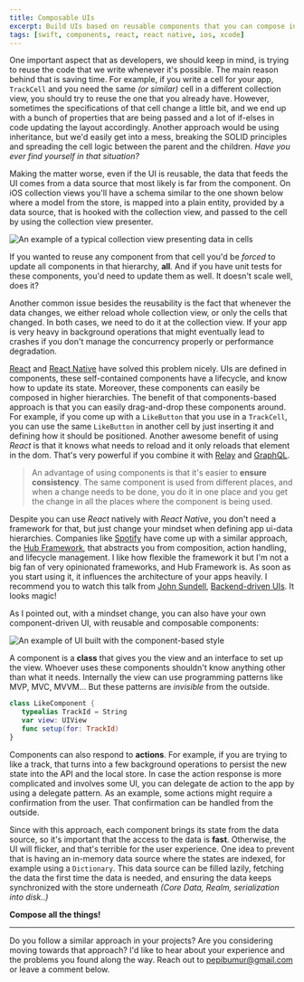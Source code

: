 ```yaml
---
title: Composable UIs
excerpt: Build UIs based on reusable components that you can compose in more complex hierarchies.
tags: [swift, components, react, react native, ios, xcode]
---
```


One important aspect that as developers, we should keep in mind, is trying to reuse the code that we write whenever it's possible. The main reason behind that is saving time. For example, if you write a cell for your app, `TrackCell` and you need the same _(or similar)_ cell in a different collection view, you should try to reuse the one that you already have. However, sometimes the specifications of that cell change a little bit, and we end up with a bunch of properties that are being passed and a lot of if-elses in code updating the layout accordingly. Another approach would be using inheritance, but we'd easily get into a mess, breaking the SOLID principles and spreading the cell logic between the parent and the children. _Have you ever find yourself in that situation?_

Making the matter worse, even if the UI is reusable, the data that feeds the UI comes from a data source that most likely is far from the component. On iOS collection views you'll have a schema similar to the one shown below where a model from the store, is mapped into a plain entity, provided by a data source, that is hooked with the collection view, and passed to the cell by using the collection view presenter.

![An example of a typical collection view presenting data in cells](/images/posts/components-without.png)

If you wanted to reuse any component from that cell you'd be _forced_ to update all components in that hierarchy, **all**. And if you have unit tests for these components, you'd need to update them as well. It doesn't scale well, does it?

Another common issue besides the reusability is the fact that whenever the data changes, we either reload whole collection view, or only the cells that changed. In both cases, we need to do it at the collection view. If your app is very heavy in background operations that might eventually lead to crashes if you don't manage the concurrency properly or performance degradation.

[React](https://facebook.github.io/react/) and [React Native]() have solved this problem nicely. UIs are defined in components, these self-contained components have a lifecycle, and know how to update its state. Moreover, these components can easily be composed in higher hierarchies. The benefit of that components-based approach is that you can easily drag-and-drop these components around. For example, if you come up with a `LikeButton` that you use in a `TrackCell`, you can use the same `LikeButton` in another cell by just inserting it and defining how it should be positioned. Another awesome benefit of using _React_ is that it knows what needs to reload and it only reloads that element in the dom. That's very powerful if you combine it with [Relay](https://facebook.github.io/relay/) and [GraphQL](http://graphql.org/learn/).

> An advantage of using components is that it's easier to **ensure consistency**. The same component is used from different places, and when a change needs to be done, you do it in one place and you get the change in all the places where the component is being used.

Despite you can use _React_ natively with _React Native_, you don't need a framework for that, but just change your mindset when defining app ui-data hierarchies. Companies like [Spotify](https://spotify.com) have come up with a similar approach, the [Hub Framework](https://github.com/spotify/HubFramework), that abstracts you from composition, action handling, and lifecycle management. I like how flexible the framework it but I'm not a big fan of very opinionated frameworks, and Hub Framework is. As soon as you start using it, it influences the architecture of your apps heavily. I recommend you to watch this talk from [John Sundell](https://twitter.com/johnsundell), [Backend-driven UIs](https://www.youtube.com/watch?v=ypk-72mhYBk). It looks magic!

As I pointed out, with a mindset change, you can also have your own component-driven UI, with reusable and composable components:

![An example of UI built with the component-based style](/images/posts/components-with.png)

A component is a **class** that gives you the view and an interface to set up the view. Whoever uses these components shouldn't know anything other than what it needs. Internally the view can use programming patterns like MVP, MVC, MVVM... But these patterns are _invisible_ from the outside.

```swift
class LikeComponent {
   typealias TrackId = String
   var view: UIView
   func setup(for: TrackId)
}
```

Components can also respond to **actions**. For example, if you are trying to like a track, that turns into a few background operations to persist the new state into the API and the local store. In case the action response is more complicated and involves some UI, you can delegate de action to the app by using a delegate pattern. As an example, some actions might require a confirmation from the user. That confirmation can be handled from the outside.

Since with this approach, each component brings its state from the data source, so it's important that the access to the data is **fast**. Otherwise, the UI will flicker, and that's terrible for the user experience. One idea to prevent that is having an in-memory data source where the states are indexed, for example using a `Dictionary`. This data source can be filled lazily, fetching the data the first time the data is needed, and ensuring the data keeps synchronized with the store underneath _(Core Data, Realm, serialization into disk..)_

**Compose all the things!**

---

Do you follow a similar approach in your projects? Are you considering moving towards that approach? I'd like to hear about your experience and the problems you found along the way. Reach out to [pepibumur@gmail.com](mailto://pepibumur@gmail.com) or leave a comment below.
